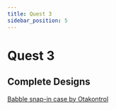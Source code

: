 ```yaml
---
title: Quest 3
sidebar_position: 5
---
```


# Quest 3

## Complete Designs
[Babble snap-in case by Otakontrol](https://www.printables.com/model/874609-babble-snap-in-case-for-meta-quest-3)
